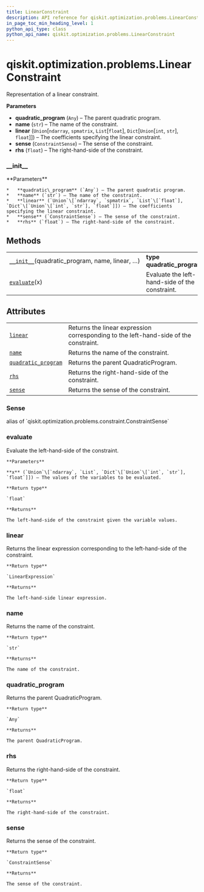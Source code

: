 ```yaml
---
title: LinearConstraint
description: API reference for qiskit.optimization.problems.LinearConstraint
in_page_toc_min_heading_level: 1
python_api_type: class
python_api_name: qiskit.optimization.problems.LinearConstraint
---
```


# qiskit.optimization.problems.LinearConstraint

<Class id="qiskit.optimization.problems.LinearConstraint" isDedicatedPage={true} github="https://github.com/qiskit-community/qiskit-aqua/tree/stable/0.9/qiskit/optimization/problems/linear_constraint.py" signature="LinearConstraint(quadratic_program, name, linear, sense, rhs)">
  Representation of a linear constraint.

  **Parameters**

  *   **quadratic\_program** (`Any`) – The parent quadratic program.
  *   **name** (`str`) – The name of the constraint.
  *   **linear** (`Union`\[`ndarray`, `spmatrix`, `List`\[`float`], `Dict`\[`Union`\[`int`, `str`], `float`]]) – The coefficients specifying the linear constraint.
  *   **sense** (`ConstraintSense`) – The sense of the constraint.
  *   **rhs** (`float`) – The right-hand-side of the constraint.

  ### \_\_init\_\_

  <Function id="qiskit.optimization.problems.LinearConstraint.__init__" signature="__init__(quadratic_program, name, linear, sense, rhs)">
    **Parameters**

    *   **quadratic\_program** (`Any`) – The parent quadratic program.
    *   **name** (`str`) – The name of the constraint.
    *   **linear** (`Union`\[`ndarray`, `spmatrix`, `List`\[`float`], `Dict`\[`Union`\[`int`, `str`], `float`]]) – The coefficients specifying the linear constraint.
    *   **sense** (`ConstraintSense`) – The sense of the constraint.
    *   **rhs** (`float`) – The right-hand-side of the constraint.
  </Function>

  ## Methods

  |                                                                                                                                                                     |                                                |
  | ------------------------------------------------------------------------------------------------------------------------------------------------------------------- | ---------------------------------------------- |
  | [`__init__`](#qiskit.optimization.problems.LinearConstraint.__init__ "qiskit.optimization.problems.LinearConstraint.__init__")(quadratic\_program, name, linear, …) | **type quadratic\_program**`Any`               |
  | [`evaluate`](#qiskit.optimization.problems.LinearConstraint.evaluate "qiskit.optimization.problems.LinearConstraint.evaluate")(x)                                   | Evaluate the left-hand-side of the constraint. |

  ## Attributes

  |                                                                                                                                                           |                                                                                      |
  | --------------------------------------------------------------------------------------------------------------------------------------------------------- | ------------------------------------------------------------------------------------ |
  | [`linear`](#qiskit.optimization.problems.LinearConstraint.linear "qiskit.optimization.problems.LinearConstraint.linear")                                  | Returns the linear expression corresponding to the left-hand-side of the constraint. |
  | [`name`](#qiskit.optimization.problems.LinearConstraint.name "qiskit.optimization.problems.LinearConstraint.name")                                        | Returns the name of the constraint.                                                  |
  | [`quadratic_program`](#qiskit.optimization.problems.LinearConstraint.quadratic_program "qiskit.optimization.problems.LinearConstraint.quadratic_program") | Returns the parent QuadraticProgram.                                                 |
  | [`rhs`](#qiskit.optimization.problems.LinearConstraint.rhs "qiskit.optimization.problems.LinearConstraint.rhs")                                           | Returns the right-hand-side of the constraint.                                       |
  | [`sense`](#qiskit.optimization.problems.LinearConstraint.sense "qiskit.optimization.problems.LinearConstraint.sense")                                     | Returns the sense of the constraint.                                                 |

  ### Sense

  <Attribute id="qiskit.optimization.problems.LinearConstraint.Sense">
    alias of `qiskit.optimization.problems.constraint.ConstraintSense`
  </Attribute>

  ### evaluate

  <Function id="qiskit.optimization.problems.LinearConstraint.evaluate" signature="evaluate(x)">
    Evaluate the left-hand-side of the constraint.

    **Parameters**

    **x** (`Union`\[`ndarray`, `List`, `Dict`\[`Union`\[`int`, `str`], `float`]]) – The values of the variables to be evaluated.

    **Return type**

    `float`

    **Returns**

    The left-hand-side of the constraint given the variable values.
  </Function>

  ### linear

  <Function id="qiskit.optimization.problems.LinearConstraint.linear" signature="property linear">
    Returns the linear expression corresponding to the left-hand-side of the constraint.

    **Return type**

    `LinearExpression`

    **Returns**

    The left-hand-side linear expression.
  </Function>

  ### name

  <Function id="qiskit.optimization.problems.LinearConstraint.name" signature="property name">
    Returns the name of the constraint.

    **Return type**

    `str`

    **Returns**

    The name of the constraint.
  </Function>

  ### quadratic\_program

  <Function id="qiskit.optimization.problems.LinearConstraint.quadratic_program" signature="property quadratic_program">
    Returns the parent QuadraticProgram.

    **Return type**

    `Any`

    **Returns**

    The parent QuadraticProgram.
  </Function>

  ### rhs

  <Function id="qiskit.optimization.problems.LinearConstraint.rhs" signature="property rhs">
    Returns the right-hand-side of the constraint.

    **Return type**

    `float`

    **Returns**

    The right-hand-side of the constraint.
  </Function>

  ### sense

  <Function id="qiskit.optimization.problems.LinearConstraint.sense" signature="property sense">
    Returns the sense of the constraint.

    **Return type**

    `ConstraintSense`

    **Returns**

    The sense of the constraint.
  </Function>
</Class>

